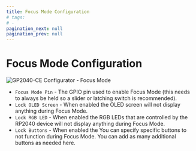 ```yaml
---
title: Focus Mode Configuration
# tags:
# - 
pagination_next: null
pagination_prev: null
---
```

# Focus Mode Configuration

![GP2040-CE Configurator - Focus Mode](../assets/images/gpc-add-ons-focus-mode.png)

* `Focus Mode Pin` - The GPIO pin used to enable Focus Mode (this needs to always be held so a slider or latching switch is recommended).
* `Lock OLED Screen` - When enabled the OLED screen will not display anything during Focus Mode.
* `Lock RGB LED` - When enabled the RGB LEDs that are controlled by the RP2040 device will not display anything during Focus Mode.
* `Lock Buttons` - When enabled the You can specify specific buttons to not function during Focus Mode.  You can add as many additional buttons as needed here.